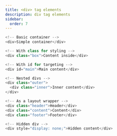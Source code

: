 ```yaml
---
title: <div> tag elements
description: div tag elements 
sidebar:
  order: 7
---
```


```js
<!-- Basic container -->
<div>Simple container</div>

<!-- With class for styling -->
<div class="box">Content inside</div>

<!-- With id for targeting -->
<div id="main">Main content</div>

<!-- Nested divs -->
<div class="outer">
  <div class="inner">Inner content</div>
</div>

<!-- As a layout wrapper -->
<div class="header">Header</div>
<div class="content">Content</div>
<div class="footer">Footer</div>

<!-- Hidden div -->
<div style="display: none;">Hidden content</div>
```

